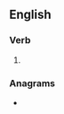 ==English==

===Verb===
{{head|en|verb form}}

# {{en-third-person singular of|relapse}}

===Anagrams===
* {{anagrams|en|pearless|pleasers|presales|sales rep}}